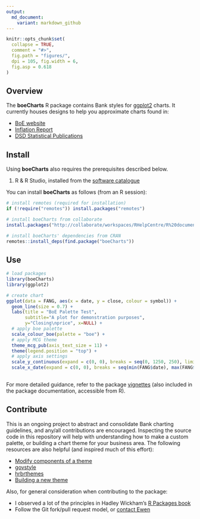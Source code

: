```yaml
---
output:
  md_document:
    variant: markdown_github
---
```


<!-- README.md is generated from README.Rmd. Please edit that file -->

```r
knitr::opts_chunk$set(
  collapse = TRUE,
  comment = "#>",
  fig.path = "figures/",
  dpi = 105, fig.width = 6,
  fig.asp = 0.618
)
```

## Overview

The **boeCharts** R package contains Bank styles for [ggplot2](https://github.com/hadley/ggplot2) charts. It currently houses designs to help you approximate charts found in:

- [BoE website](https://www.bankofengland.co.uk/statistics/visual-summaries/effective-interest-rates)
- [Inflation Report](https://www.bankofengland.co.uk/inflation-report/2018/august-2018/global-economic-and-financial-market-developments)
- [DSD Statistical Publications](https://www.bankofengland.co.uk/-/media/boe/files/statistics/money-and-credit/2018/february-2018.pdf?la=en&hash=D5A6531045C648B4169D5FD480723AE4CFBD75F9)


## Install

Using **boeCharts** also requires the prerequisites described below.

1) R & R Studio, installed from the [software catalogue](http://sccm-wl-mgt-01/CMApplicationCatalog)

You can install **boeCharts** as follows (from an R session):

```r
# install remotes (required for installation)
if (!require("remotes")) install.packages("remotes")

# install boeCharts from collaborate
install.packages("http://collaborate/workspaces/RHelpCentre/R%20documents/Packages/boeCharts_1.0.0.zip", repos = NULL, type = "binary")

# install boeCharts' dependencies from CRAN
remotes::install_deps(find.package("boeCharts"))

```


## Use

```r
# load packages
library(boeCharts)
library(ggplot2)

# create chart
ggplot(data = FANG, aes(x = date, y = close, colour = symbol)) +
  geom_line(size = 0.7) +
  labs(title = "BoE Palette Test",
       subtitle="A plot for demonstration purposes",
       y="Closing\nprice", x=NULL) +
  # apply boe palette
  scale_colour_boe(palette = "boe") +
  # apply MCG theme
  theme_mcg_pub(axis_text_size = 11) +
  theme(legend.position = "top") +
  # apply axis settings
  scale_y_continuous(expand = c(0, 0), breaks = seq(0, 1250, 250), limits = c(0, 1250), position = "right") +
  scale_x_date(expand = c(0, 0), breaks = seq(min(FANG$date), max(FANG$date), by = "3 months"), labels = boe_date_labels())
  
```

For more detailed guidance, refer to the package [vignettes](https://tfsapp-liv/tfs/UnmanagedCollection/Shared%20Analytical%20Code/_git/boeCharts?path=%2Fvignettes&version=GBmaster&_a=contents) (also included in the package documentation, accessible from R).


## Contribute

This is an ongoing project to abstract and consolidate Bank charting guidelines, and any/all contributions are encouraged. Inspecting the source code in this repository will help with understanding how to make a custom palette, or building a chart theme for your business area. The following resources are also helpful (and inspired much of this effort):

- [Modify components of a theme](https://ggplot2.tidyverse.org/reference/theme.html)
- [govstyle](https://github.com/ukgovdatascience/govstyle)
- [hrbrthemes](https://github.com/hrbrmstr/hrbrthemes)
- [Building a new theme](https://bookdown.org/rdpeng/RProgDA/building-a-new-theme.html)

Also, for general consideration when contributing to the package:

- I observed a lot of the principles in Hadley Wickham's [R Packages book](http://r-pkgs.had.co.nz/)
- Follow the Git fork/pull request model, or [contact Ewen](mailto:ewen.henderson@bankofengland.co.uk)
